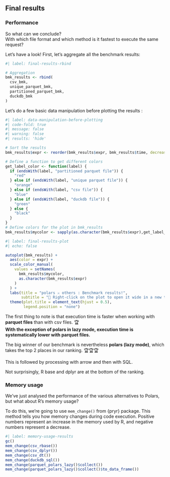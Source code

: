 ## Final results

### Performance

So what can we conclude?  
With which file format and which method is it fastest to execute the same request?  

Let's have a look! First, let's aggregate all the benchmark results:

```r
#| label: final-results-rbind

# Aggregation
bmk_results <- rbind(
  csv_bmk,
  unique_parquet_bmk,
  partitioned_parquet_bmk,
  duckdb_bmk
)
```

Let's do a few basic data manipulation before plotting the results :

```r
#| label: data-manipulation-before-plotting
#| code-fold: true
#| message: false
#| warning: false
#| results: 'hide'

# Sort the results
bmk_results$expr <- reorder(bmk_results$expr, bmk_results$time, decreasing = TRUE)

# Define a function to get different colors
get_label_color <- function(label) {
  if (endsWith(label, "partitioned parquet file")) {
    "red"
  } else if (endsWith(label, "unique parquet file")) {
    "orange"
  } else if (endsWith(label, "csv file")) {
    "blue"
  } else if (endsWith(label, "duckdb file")) {
    "green"
  } else {
    "black" 
  }
}
# Define colors for the plot in bmk_results
bmk_results$mycolor <- sapply(as.character(bmk_results$expr),get_label_color)
```


```r
#| label: final-results-plot
#| echo: false

autoplot(bmk_results) +
  aes(color = expr) +
  scale_color_manual(
    values = setNames(
      bmk_results$mycolor,
      as.character(bmk_results$expr)
    )
  ) +
  labs(title = "polars ⚔️ others : Benchmark results!",
       subtitle = "🔎 Right-click on the plot to open it wide in a new tab") +
  theme(plot.title = element_text(hjust = 0.5),
        legend.position = "none")
```

::: {.callout-important title="Final conclusion"}

The first thing to note is that execution time is faster when working with **parquet files** than with csv files. 🏆  
**With the exception of polars in lazy mode, execution time is systematically lower with parquet files.**

The big winner of our benchmark is nevertheless **polars (lazy mode)**, which takes the top 2 places in our ranking. 🏆🏆🏆  
 
This is followed by processing with arrow and then with SQL.   
 
Not surprisingly, R base and dplyr are at the bottom of the ranking.
:::

### Memory usage

We've just analysed the performance of the various alternatives to Polars, but what about R's memory usage?  

To do this, we're going to use `mem_change()` from {pryr} package. This method tells you how memory changes during code execution. Positive numbers represent an increase in the memory used by R, and negative numbers represent a decrease. 


```r
#| label: memory-usage-results
gc()
mem_change(csv_rbase())
mem_change(csv_dplyr())
mem_change(csv_dt())
mem_change(duckdb_sql())
mem_change(parquet_polars_lazy()$collect())
mem_change(parquet_polars_lazy()$collect()$to_data_frame())
```
